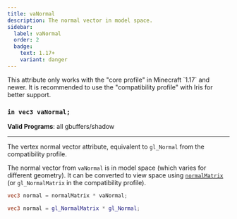 ```yaml
---
title: vaNormal
description: The normal vector in model space.
sidebar:
  label: vaNormal
  order: 2
  badge:
    text: 1.17+
    variant: danger
---
```


<Aside type="danger">This attribute only works with the "core profile" in Minecraft `1.17` and newer. It is recommended to use the "compatibility profile" with Iris for better support. </Aside>

### `in vec3 vaNormal;`

**Valid Programs**: all gbuffers/shadow

---

The vertex normal vector attribute, equivalent to `gl_Normal` from the compatibility profile.

The normal vector from `vaNormal` is in model space (which varies for different geometry). It can be converted to view space using [`normalMatrix`](/reference/uniforms/matrices#normalmatrix) (or `gl_NormalMatrix` in the compatibility profile).
```glsl
vec3 normal = normalMatrix * vaNormal;
```
```glsl
vec3 normal = gl_NormalMatrix * gl_Normal;
```